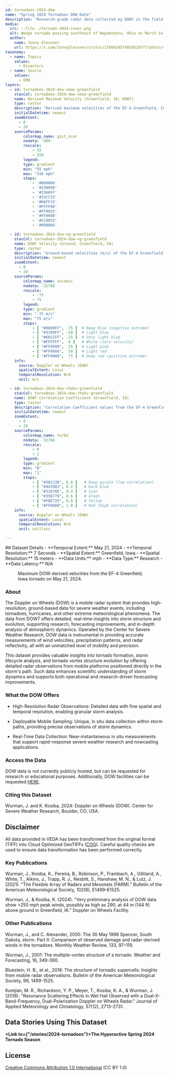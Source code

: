 ```yaml
---
id: tornadoes-2024-dow
name: "Spring 2024 Tornadoes DOW Data"
description: "Research-grade radar data collected by DOW7 in the field during the Spring 2024 tornado season."
media:
  src: ::file ./tornado-2024-cover.png
  alt: Wedge tornado passing southeast of Wapakoneta, Ohio on March 14, 2024.
  author:
    name: Jonny Glessner
    url: https://x.com/JonnyGlessner/status/1768424574855610777/photo/4
taxonomy:
  - name: Topics
    values:
      - Disasters
  - name: Source
    values:
      - DOW
layers:
  - id: tornadoes-2024-dow-vmax-greenfield
    stacCol: tornadoes-2024-dow-vmax-greenfield
    name: Derived Maximum Velocity (Greenfield, IA; DOW7)
    type: raster
    description: "Derived maximum velocities of the EF-4 Greenfield, IA tornado on May 21, 2024 collected by DOW7."
    initialDatetime: newest
    zoomExtent:
      - 0
      - 20
    sourceParams:
        colormap_name: gist_ncar
        nodata: -999
        rescale:
            - 55
            - 250
        legend:
        type: gradient
        min: "55 mph"
        max: "310 mph"
        stops:
            - '#000066'
            - '#330099'
            - '#3366FF'
            - '#33CC33'
            - '#66FF33'
            - '#FFFF00'
            - '#FF9933'
            - '#FF0000'
            - '#CC0033'
            - '#990066'

  - id: tornadoes-2024-dow-vg-greenfield
    stacCol: tornadoes-2024-dow-vg-greenfield
    name: DOW7 Velocity (Ground; Greenfield, IA)
    type: raster
    description: "Ground-based velocities (m/s) of the EF-4 Greenfield, IA tornado on May 21, 2024 collected by DOW7. Scan taken at 20:41:08."
    initialDatetime: newest
    zoomExtent:
      - 0
      - 20
    sourceParams:
        colormap_name: seismic
        nodata: -32768
        rescale:
            - -75
            - 75
        legend:
        type: gradient
        min: "-75 m/s"
        max: "75 m/s"
        stops:
            - [ "#0000FF", -75 ]  # Deep blue (negative extreme)
            - [ "#3399FF", -50 ]  # Light blue
            - [ "#66CCFF", -25 ]  # Very light blue
            - [ "#FFFFFF",  0 ]   # White (zero velocity)
            - [ "#FF9999",  25 ]  # Light pink
            - [ "#FF6666",  50 ]  # Light red
            - [ "#FF0000",  75 ]  # Deep red (positive extreme)
    info:
      source: Doppler on Wheels (DOW)
      spatialExtent: Local
      temporalResolution: N/A
      unit: m/s

  - id: tornadoes-2024-dow-rhohv-greenfield
    stacCol: tornadoes-2024-dow-rhohv-greenfield
    name: DOW7 Correlation Coefficient (Greenfield, IA)
    type: raster
    description: "Correlation Coefficient values from the EF-4 Greenfield, IA tornado on May 21, 2024 collected by DOW7. Scan taken at 20:41:08."
    initialDatetime: newest
    zoomExtent:
      - 0
      - 20
    sourceParams:
        colormap_name: turbo
        nodata: -32768
        rescale:
            - 0
            - 1
        legend:
        type: gradient
        min: "0"
        max: "1"
        stops:
            - [ "#30123B", 0.0 ]   # Deep purple (low correlation)
            - [ "#443983", 0.2 ]   # Dark blue
            - [ "#31678E", 0.4 ]   # Cyan
            - [ "#35B779", 0.6 ]   # Green
            - [ "#FDE725", 0.8 ]   # Yellow
            - [ "#FF0000", 1.0 ]   # Red (high correlation)
    info:
      source: Doppler on Wheels (DOW)
      spatialExtent: Local
      temporalResolution: N/A
      unit: unitless

---
```


<Block>
  <Prose>
  ## Dataset Details
  - **Temporal Extent:** May 21, 2024
  - **Temporal Resolution:** 7 Seconds
  - **Spatial Extent:** Greenfield, Iowa
  - **Spatial Resolution:** 15 meters
  - **Data Units:** mph
  - **Data Type:** Research
  - **Data Latency:** N/A
  </Prose>
<Figure>
  <Map
    center={[-94.4604, 41.303]}
    zoom={14.3}
    datasetId='tornadoes-2024-dow'
    layerId='tornadoes-2024-dow-vmax-greenfield'
    dateTime='2024-05-21'
  />
  <Caption
    attrAuthor='NASA'
    attrUrl='https://nasa.gov/'
  >
  Maximum DOW-derived velocities from the EF-4 Greenfield, Iowa tornado on May 21, 2024.
  </Caption>
</Figure>
</Block>

<Block>
  <Prose>

  ### About

  The Doppler on Wheels (DOW) is a mobile radar system that provides high-resolution, ground-based data for severe weather events, including tornadoes, hurricanes, and other extreme meteorological phenomena. The data from DOW7 offers detailed, real-time insights into storm structure and evolution, supporting research, forecasting improvements, and in-depth analysis of atmospheric dynamics. Operated by the Center for Severe Weather Research, DOW data is instrumental in providing accurate measurements of wind velocities, precipitation patterns, and radar reflectivity, all with an unmatched level of mobility and precision.


  This dataset provides valuable insights into tornado formation, storm lifecycle analysis, and tornado vortex structure evolution by offering detailed radar observations from mobile platforms positioned directly in the storm's path. Such data enhances scientific understanding of storm dynamics and supports both operational and research-driven forecasting improvements.

  </Prose>
</Block>

<Block>
  
  <Prose>

  ### What the DOW Offers

  * High-Resolution Radar Observations: Detailed data with fine spatial and temporal resolution, enabling granular storm analysis.

  * Deployable Mobile Sampling: Unique, in situ data collection within storm paths, providing precise observations of storm dynamics.

  * Real-Time Data Collection: Near-instantaneous in situ measurements that support rapid-response severe weather research and nowcasting applications.

</Prose>
</Block>

<Block>
  <Prose>
  
  ### Access the Data
  
  DOW data is not currently publicly hosted, but can be requested for research or educational purposes. Additionally, DOW facilities can be requested [HERE](http://www.cswr.org/contents/requestdows.php).

  </Prose>
</Block>

<Block>
  <Prose>
    
  ### Citing this Dataset

  Wurman, J. and K. Kosiba, 2024: Doppler on Wheels (DOW). Center for Severe Weather Research, Boulder, CO, USA.  
  
  </Prose>
</Block>

<Block>
  <Prose>
  
  ## Disclaimer

  All data provided in VEDA has been transformed from the original format (TIFF) into Cloud Optimized GeoTIFFs ([COG](https://www.cogeo.org)). Careful quality checks are used to ensure data transformation has been performed correctly.  
  
  </Prose>
</Block>

<Block>
  <Prose>

  ### Key Publications
  
  Wurman, J., Kosiba, K., Pereira, B., Robinson, P., Frambach, A., Gilliland, A., White, T., Aikins, J., Trapp, R. J., Nesbitt, S., Hanshaw, M. N., & Lutz, J. (2021). "The Flexible Array of Radars and Mesonets (FARM)." Bulletin of the American Meteorological Society, 102(8), E1499–E1525.
  
  Wurman, J., & Kosiba, K. (2024). "Very preliminary analysis of DOW data show >250 mph peak winds, possibly as high as 290, at 44 m (144 ft) above ground in Greenfield, IA." Doppler on Wheels Facility.
  
  </Prose>
</Block>

<Block>
  <Prose>

  ### Other Publications
  
  Wurman, J., and C. Alexander, 2005: The 30 May 1998 Spencer, South Dakota, storm. Part II: Comparison of observed damage and radar-derived winds in the tornadoes. Monthly Weather Review, 133, 97–119.

   Wurman, J., 2001: The multiple-vortex structure of a tornado. Weather and Forecasting, 16, 349-360.

   Bluestein, H. B., et al., 2018: The structure of tornadic supercells: Insights from mobile radar observations. Bulletin of the American Meteorological Society, 99, 1499-1525.
  
   Kumjian, M. R., Richardson, Y. P., Meyer, T., Kosiba, K. A., & Wurman, J. (2018). "Resonance Scattering Effects in Wet Hail Observed with a Dual-X-Band-Frequency, Dual-Polarization Doppler on Wheels Radar." Journal of Applied Meteorology and Climatology, 57(12), 2713–2731.

  </Prose>
</Block>

<Block>
  <Prose>
  
  ## Data Stories Using This Dataset
  
  **<Link to={"/stories/2024-tornadoes"}>The Hyperactive Spring 2024 Tornado Season</Link>**

  </Prose>
</Block>

<Block>
  <Prose>
  
  ## License
  
  [Creative Commons Attribution 1.0 International](https://creativecommons.org/publicdomain/zero/1.0/legalcode) (CC BY 1.0)

  </Prose>
</Block>


